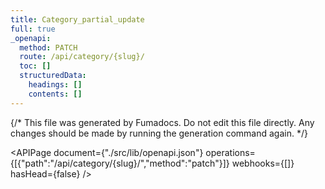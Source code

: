 ```yaml
---
title: Category_partial_update
full: true
_openapi:
  method: PATCH
  route: /api/category/{slug}/
  toc: []
  structuredData:
    headings: []
    contents: []
---
```

{/* This file was generated by Fumadocs. Do not edit this file directly. Any changes should be made by running the generation command again. */\}

<APIPage document={"./src/lib/openapi.json"} operations={[{"path":"/api/category/{slug}/","method":"patch"}]} webhooks={[]} hasHead={false} />
